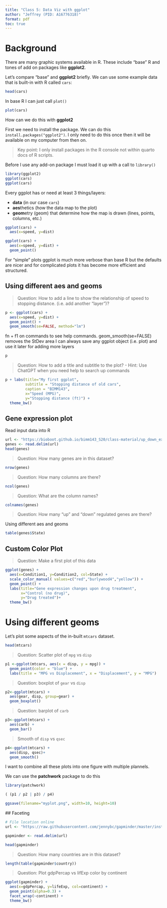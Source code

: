 ```yaml
---
title: "Class 5: Data Viz with ggplot"
author: "Jeffrey (PID: A16776318)"
format: pdf
toc: true
---
```


# Background

There are many graphic systems available in R. These include "base" R and tones of add on packages like **ggplot2**.

Let's compare "base" and **ggplot2** briefly. We can use some example data that is built-in with R called `cars`:

```r
head(cars)
```

In base R I can just call `plot()`

```r
plot(cars)
```

How can we do this with **ggplot2**

First we need to install the package. We can do this `install.packages("ggplot2")`. I only need to do this once then it will be available on my computer from then on.

> Key point: I only install packages in the R console not within quarto docs of R scripts.

Before I use any add-on package I must load it up with a call to `library()`

```r
library(ggplot2)
ggplot(cars)
ggplot(cars)
```

Every ggplot has or need at least 3 things/layers:

- **data** (in our case `cars`)
- **aes**thetics (how the data map to the plot)
- **geom**etry (geom) that determine how the map is drawn (lines, points, columns, etc.)

```r
ggplot(cars) + 
  aes(x=speed, y=dist)
```
```r
ggplot(cars) + 
  aes(x=speed, y=dist) +
  geom_point()
```

For "simple" plots ggplot is much more verbose than base R but the defaults are nicer and for complicated plots it has become more efficient and structured.

## Using different aes and geoms

>Question: How to add a line to show the relationship of speed to stopping distance. (i.e. add another "layer")?

```r
p <- ggplot(cars) + 
  aes(x=speed, y=dist) +
  geom_point() +
  geom_smooth(se=FALSE, method="lm")
```

fn + f1 on commands to see help commands. geom_smooth(se=FALSE) removes the StDev area
I can always save any ggplot object (i.e. plot) and use it later for adding more layers

```r
p
```

>Question: How to add a title and subtitle to the plot?
- Hint: Use ChatGPT when you need help to search up commands

```r
p + labs(title="My first ggplot", 
         subtitle = "Stopping distance of old cars", 
         caption = "BIMM143",
         x="Speed (MPG)",
         y="Stopping distance (ft)") +
  theme_bw()
```

## Gene expression plot

Read input data into R
```r
url <- "https://bioboot.github.io/bimm143_S20/class-material/up_down_expression.txt"
genes <- read.delim(url)
head(genes)
```

> Question: How many genes are in this dataset?

```r
nrow(genes)
```

> Question: How many columns are there?

```r
ncol(genes)
```

> Question: What are the column names?

```r
colnames(genes)
```

> Question: How many "up" and "down" regulated genes are there?

Using different aes and geoms

```r
table(genes$State)
```

## Custom Color Plot
> Question: Make a first plot of this data

```r
ggplot(genes) + 
  aes(x=Condition1, y=Condition2, col=State) +
  scale_color_manual( values=c("red","burlywood4","yellow")) +
  geom_point() +
  labs(title="Gene expression changes upon drug treatment",
       x="Control (no drug)",
       y="Drug treated")+
  theme_bw()
```
# Using different geoms

Let's plot some aspects of the in-built `mtcars` dataset.
```r
head(mtcars)
```


> Question: Scatter plot of `mpg` vs `disp`

```r

p1 <-ggplot(mtcars, aes(x = disp, y = mpg)) +
  geom_point(color = "blue") +
  labs(title = "MPG vs Displacement", x = "Displacement", y = "MPG")
``` 
> Question: boxplot of `gear` vs `disp`

```r
p2<-ggplot(mtcars) +
  aes(gear, disp, group=gear) +
  geom_boxplot()
```

> Question: barplot of `carb`

```r
p3<-ggplot(mtcars) +
  aes(carb) +
  geom_bar()
```

> Smooth of `disp` vs `qsec`

```r
p4<-ggplot(mtcars) +
  aes(disp, qsec)+
  geom_smooth()
```
I want to combine all these plots into one figure with multiple plannels.

We can use the **patchwork** package to do this

```r
library(patchwork)

( (p1 / p2 | p3) / p4)
```

```r
ggsave(filename="myplot.png", width=10, height=10)
```
 
 ## Faceting
```r
# File location online
url <- "https://raw.githubusercontent.com/jennybc/gapminder/master/inst/extdata/gapminder.tsv"
```

```r
gapminder <- read.delim(url)
```


```r
head(gapminder)
```

> Question: How many countries are in this dataset?

```r
length(table(gapminder$country))
```

> Question: Plot gdpPercap vs lifExp color by continent

```r
ggplot(gapminder) +
  aes(x=gdpPercap, y=lifeExp, col=continent) +
  geom_point(alpha=0.3) +
  facet_wrap(~continent) +
  theme_bw()
```



